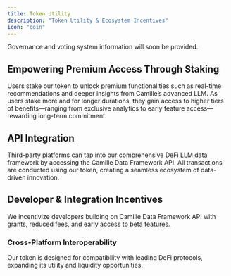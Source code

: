 ```yaml
---
title: Token Utility
description: "Token Utility & Ecosystem Incentives"
icon: "coin"
---
```


<Note>Governance and voting system information will soon be provided.</Note>

## Empowering Premium Access Through Staking

Users stake our token to unlock premium functionalities such as real-time recommendations and deeper insights from Camille’s advanced LLM. As users stake more and for longer durations, they gain access to higher tiers of benefits—ranging from exclusive analytics to early feature access—rewarding long-term commitment.

## API Integration

Third-party platforms can tap into our comprehensive DeFi LLM data framework by accessing the Camille Data Framework API. All transactions are conducted using our token, creating a seamless ecosystem of data-driven innovation.

## Developer & Integration Incentives

We incentivize developers building on Camille Data Framework API with grants, reduced fees, and early access to beta features.

### Cross-Platform Interoperability

Our token is designed for compatibility with leading DeFi protocols, expanding its utility and liquidity opportunities.
